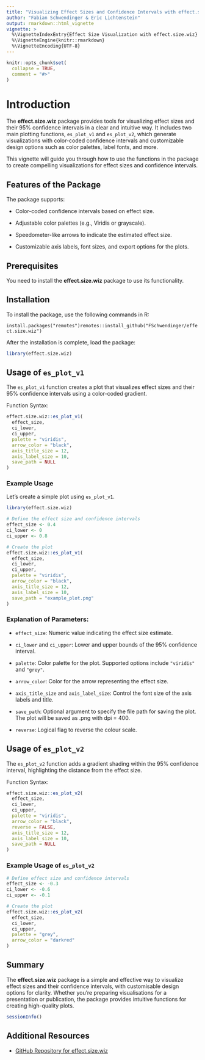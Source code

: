 ```yaml
---
title: "Visualizing Effect Sizes and Confidence Intervals with effect.size.wiz"
author: "Fabian Schwendinger & Eric Lichtenstein"
output: rmarkdown::html_vignette
vignette: >
  %\VignetteIndexEntry{Effect Size Visualization with effect.size.wiz}
  %\VignetteEngine{knitr::rmarkdown}
  %\VignetteEncoding{UTF-8}
---
```


```r
knitr::opts_chunk$set(
  collapse = TRUE,
  comment = "#>"
)
```

# Introduction

The **effect.size.wiz** package provides tools for visualizing effect sizes and their 95% confidence intervals in a clear and intuitive way. It includes two main plotting functions, `es_plot_v1` and `es_plot_v2`, which generate visualizations with color-coded confidence intervals and customizable design options such as color palettes, label fonts, and more.

This vignette will guide you through how to use the functions in the package to create compelling visualizations for effect sizes and confidence intervals.

## Features of the Package

The package supports:

-   Color-coded confidence intervals based on effect size.

-   Adjustable color palettes (e.g., Viridis or grayscale).

-   Speedometer-like arrows to indicate the estimated effect size.

-   Customizable axis labels, font sizes, and export options for the plots.

## Prerequisites

You need to install the **effect.size.wiz** package to use its functionality.

## Installation

To install the package, use the following commands in R:

`install.packages("remotes")remotes::install_github("FSchwendinger/effect.size.wiz")`

After the installation is complete, load the package:

```r

library(effect.size.wiz)
```

## Usage of `es_plot_v1`

The `es_plot_v1` function creates a plot that visualizes effect sizes and their 95% confidence intervals using a color-coded gradient.

Function Syntax:

```r
effect.size.wiz::es_plot_v1(
  effect_size,
  ci_lower,
  ci_upper,
  palette = "viridis",
  arrow_color = "black",
  axis_title_size = 12,
  axis_label_size = 10,
  save_path = NULL
)
```

### Example Usage

Let's create a simple plot using `es_plot_v1`.

```r
library(effect.size.wiz)

# Define the effect size and confidence intervals
effect_size <- 0.4
ci_lower <- 0
ci_upper <- 0.8

# Create the plot
effect.size.wiz::es_plot_v1(
  effect_size,
  ci_lower,
  ci_upper,
  palette = "viridis",
  arrow_color = "black",
  axis_title_size = 12,
  axis_label_size = 10,
  save_path = "example_plot.png"
)
```

### Explanation of Parameters:

-   `effect_size`: Numeric value indicating the effect size estimate.

-   `ci_lower` and `ci_upper`: Lower and upper bounds of the 95% confidence interval.

-   `palette`: Color palette for the plot. Supported options include `"viridis"` and `"grey"`.

-   `arrow_color`: Color for the arrow representing the effect size.

-   `axis_title_size` and `axis_label_size`: Control the font size of the axis labels and title.

-   `save_path`: Optional argument to specify the file path for saving the plot. The plot will be saved as .png with dpi = 400.

-   `reverse`: Logical flag to reverse the colour scale.

## Usage of `es_plot_v2`

The `es_plot_v2` function adds a gradient shading within the 95% confidence interval, highlighting the distance from the effect size.

Function Syntax:

```r
effect.size.wiz::es_plot_v2(
  effect_size,
  ci_lower,
  ci_upper,
  palette = "viridis",
  arrow_color = "black",
  reverse = FALSE,
  axis_title_size = 12,
  axis_label_size = 10,
  save_path = NULL
)
```

### Example Usage of `es_plot_v2`

```r
# Define effect size and confidence intervals
effect_size <- -0.3
ci_lower <- -0.6
ci_upper <- -0.1

# Create the plot
effect.size.wiz::es_plot_v2(
  effect_size,
  ci_lower,
  ci_upper,
  palette = "grey",
  arrow_color = "darkred"
)
```

## Summary

The **effect.size.wiz** package is a simple and effective way to visualize effect sizes and their confidence intervals, with customisable design options for clarity. Whether you're preparing visualisations for a presentation or publication, the package provides intuitive functions for creating high-quality plots.

```r
sessionInfo()
```

## Additional Resources

-   [GitHub Repository for effect.size.wiz](https://github.com/FSchwendinger/effect.size.wiz)
